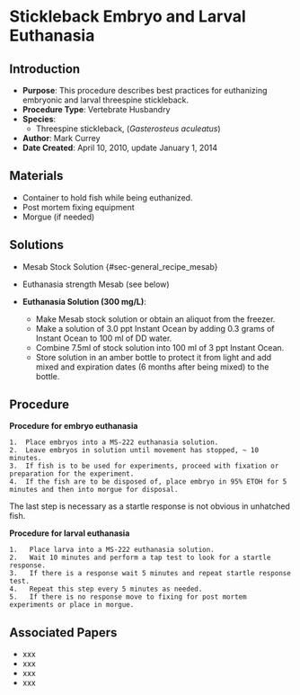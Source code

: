 # Stickleback Embryo and Larval Euthanasia {#sec-husbandry_euthanasia_stickleback}

## Introduction

-   **Purpose**: This procedure describes best practices for euthanizing embryonic and larval threespine stickleback.
-   **Procedure Type**: Vertebrate Husbandry
-   **Species**:
    -   Threespine stickleback, (*Gasterosteus aculeatus*)
-   **Author**: Mark Currey\
-   **Date Created**: April 10, 2010, update January 1, 2014

## Materials

-   Container to hold fish while being euthanized.
-   Post mortem fixing equipment
-   Morgue (if needed)

## Solutions

-   Mesab Stock Solution {#sec-general_recipe_mesab}

-   Euthanasia strength Mesab (see below)

-   **Euthanasia Solution (300 mg/L)**:

    -   Make Mesab stock solution or obtain an aliquot from the freezer.
    -   Make a solution of 3.0 ppt Instant Ocean by adding 0.3 grams of Instant Ocean to 100 ml of DD water.
    -   Combine 7.5ml of stock solution into 100 ml of 3 ppt Instant Ocean.
    -   Store solution in an amber bottle to protect it from light and add mixed and expiration dates (6 months after being mixed) to the bottle.

## Procedure

**Procedure for embryo euthanasia**

```         
1.  Place embryos into a MS-222 euthanasia solution.
2.  Leave embryos in solution until movement has stopped, ~ 10 minutes.
3.  If fish is to be used for experiments, proceed with fixation or preparation for the experiment.
4.  If the fish are to be disposed of, place embryo in 95% ETOH for 5 minutes and then into morgue for disposal.
```

::: {.callout-warning title="NOTES"}
The last step is necessary as a startle response is not obvious in unhatched fish.
:::

**Procedure for larval euthanasia**

```         
1.   Place larva into a MS-222 euthanasia solution.
2.   Wait 10 minutes and perform a tap test to look for a startle response.
3.   If there is a response wait 5 minutes and repeat startle response test.
4.   Repeat this step every 5 minutes as needed.
5.   If there is no response move to fixing for post mortem experiments or place in morgue.
```

## Associated Papers

-   xxx
-   xxx
-   xxx
-   xxx
